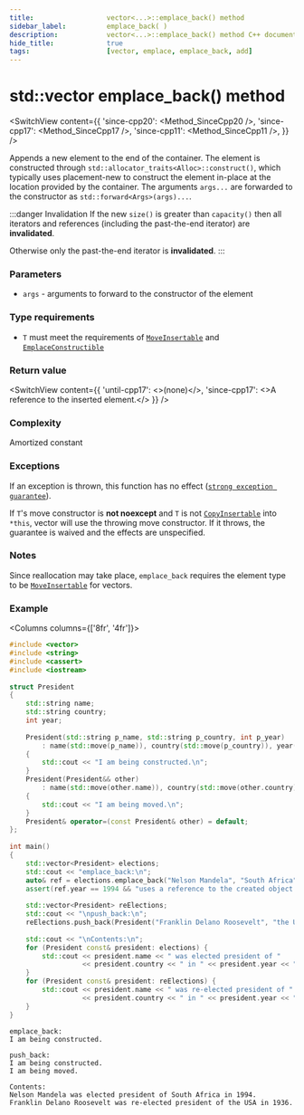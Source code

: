 ```yaml
---
title:					vector<...>::emplace_back() method
sidebar_label:			emplace_back( )
description:			vector<...>::emplace_back() method C++ documentation
hide_title:				true
tags:					[vector, emplace, emplace_back, add]
---
```



<!-- Terms -->

<!----------------- Codes ---------------------->

<!-- emplace_back() -->

# std::vector emplace_back() method

<SwitchView content={{
    'since-cpp20': <Method_SinceCpp20 />,
    'since-cpp17': <Method_SinceCpp17 />,
    'since-cpp11': <Method_SinceCpp11 />,
    }} />

Appends a new element to the end of the container.
The element is constructed through `std::allocator_traits<Alloc>::construct()`, which typically uses placement-new to construct the element in-place at the location provided by the container.
The arguments `args...` are forwarded to the constructor as `std::forward<Args>(args)...`.

:::danger Invalidation
If the new `size()` is greater than `capacity()` then all iterators and references (including the past-the-end iterator) are **invalidated**.

Otherwise only the past-the-end iterator is **invalidated**.
:::


<!-- todo emplace_back vs push_back -->

### Parameters

 - `args` - arguments to forward to the constructor of the element
 
### Type requirements
 
 - `T` must meet the requirements of [`MoveInsertable`](/docs/named_req/MoveInsertable) and [`EmplaceConstructible`](/docs/named_req/DefaultInsertable)

### Return value

<SwitchView content={{
    'until-cpp17': <>(none)</>,
    'since-cpp17': <>A reference to the inserted element.</>
    }} />

### Complexity

<!-- TODO amortized tooltip -->
Amortized constant

### Exceptions

<!-- TODO add a link here -->


If an exception is thrown, this function has no effect ([`strong exception guarantee`](#)).

If `T`'s move constructor is **not noexcept** and `T` is not [`CopyInsertable`](/docs/named_req/CopyInsertable) into `*this`,
vector will use the throwing move constructor. If it throws, the guarantee is waived and the effects are unspecified.

### Notes

Since reallocation may take place, `emplace_back` requires the element type to be [`MoveInsertable`](/docs/named_req/MoveInsertable) for vectors.

### Example

<Columns columns={['8fr', '4fr']}>
<div>

```cpp title='Main.cpp' showLineNumbers
#include <vector>
#include <string>
#include <cassert>
#include <iostream>
 
struct President
{
    std::string name;
    std::string country;
    int year;
 
    President(std::string p_name, std::string p_country, int p_year)
        : name(std::move(p_name)), country(std::move(p_country)), year(p_year)
    {
        std::cout << "I am being constructed.\n";
    }
    President(President&& other)
        : name(std::move(other.name)), country(std::move(other.country)), year(other.year)
    {
        std::cout << "I am being moved.\n";
    }
    President& operator=(const President& other) = default;
};
 
int main()
{
    std::vector<President> elections;
    std::cout << "emplace_back:\n";
    auto& ref = elections.emplace_back("Nelson Mandela", "South Africa", 1994);
    assert(ref.year == 1994 && "uses a reference to the created object (C++17)");
 
    std::vector<President> reElections;
    std::cout << "\npush_back:\n";
    reElections.push_back(President("Franklin Delano Roosevelt", "the USA", 1936));
 
    std::cout << "\nContents:\n";
    for (President const& president: elections) {
        std::cout << president.name << " was elected president of "
                  << president.country << " in " << president.year << ".\n";
    }
    for (President const& president: reElections) {
        std::cout << president.name << " was re-elected president of "
                  << president.country << " in " << president.year << ".\n";
    }
}
```

</div>
<div>

```plaintext title="Output"
emplace_back:
I am being constructed.
 
push_back:
I am being constructed.
I am being moved.
 
Contents:
Nelson Mandela was elected president of South Africa in 1994.
Franklin Delano Roosevelt was re-elected president of the USA in 1936.
```

</div>
</Columns>

